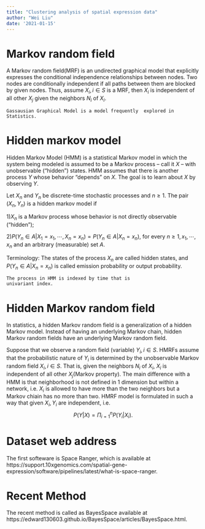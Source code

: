 ```yaml
---
title: "Clustering analysis of spatial expression data"
author: "Wei Liu"
date: '2021-01-15'
---
```

# Markov random field
A Markov random field(MRF) is an undirected graphical model that explicitly expresses the conditional independence relationships between nodes. Two nodes are conditionally independent if all paths between them are blocked by given nodes. Thus, assume $X_i,i\in S$ is a MRF, then $X_i$ is independent of all other $X_j$ given the neighbors $N_i$ of $X_i$. 
```Rmd
Gassausian Graphical Model is a model frequently  explored in Statistics.
```

# Hidden markov model
Hidden Markov Model (HMM) is a statistical Markov model in which the system being modeled is assumed to be a Markov process – call it $X$ – with unobservable ("hidden") states. HMM assumes that there is another process $Y$ whose behavior "depends" on $X$. The goal is to learn about $X$ by observing $Y$.

Let $X_{n}$ and $Y_{n}$ be discrete-time stochastic processes and $n\geq 1$. The pair $(X_{n},Y_{n})$ is a hidden markov model if

1)$X_{n}$ is a Markov process whose behavior is not directly observable ("hidden");

2)$P(Y_n \in A|X_1=x_1, \cdots, X_n=x_n)=P(Y_n \in A|X_n=x_n),$
for every $n\geq 1, x_1,\cdots,x_n$ and an arbitrary (measurable) set $A$.

Terminology:
The states of the process $X_{n}$ are called hidden states, and $P(Y_n\in A|X_n=x_n)$ is called emission probability or output probability.
```Rmd
The process in HMM is indexed by time that is
univariant index.
```
# Hidden Markov random field
In statistics, a hidden Markov random field is a generalization of a hidden Markov model. Instead of having an underlying Markov chain, hidden Markov random fields have an underlying Markov random field.

Suppose that we observe a random field (variable) $Y_i, i\in S$. HMRFs assume that the probabilistic nature of $Y_i$ is determined by the unobservable Markov random field $X_i,i \in S$. That is, given the neighbors $N_i$ of $X_i$, $X_i$ is independent of all other $X_j$(Markov property). The main difference with a HMM is that neighborhood is not defined in 1 dimension but within a network, i.e. $X_i$ is allowed to have more than the two neighbors but a Markov chiain has no more than two. HMRF model is formulated in such a way that given $X_i, Y_i$ are independent, i.e. 
$$P(Y|X)=\Pi_{i=1}^nP(Y_i|X_i).$$ 


# Dataset web address
The first softeware  is Space Ranger, which is available at https://support.10xgenomics.com/spatial-gene-expression/software/pipelines/latest/what-is-space-ranger.

# Recent Method 
The recent method is called as BayesSpace available at https://edward130603.github.io/BayesSpace/articles/BayesSpace.html.

